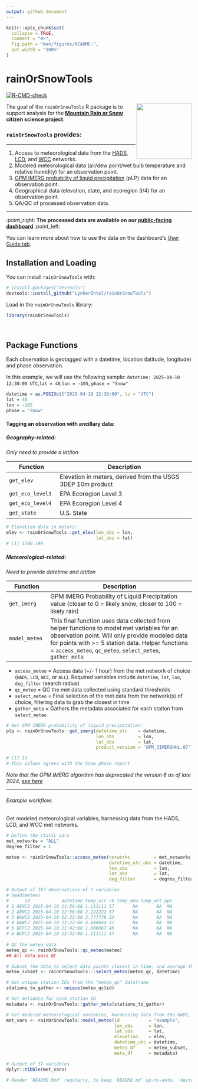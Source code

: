 ```yaml
---
output: github_document
---
```


<!-- README.md is generated from README.Rmd. Please edit that file -->

```r
knitr::opts_chunk$set(
  collapse = TRUE,
  comment = "#>",
  fig.path = "man/figures/README-",
  out.width = "100%"
)
```

# rainOrSnowTools

<!-- badges: start -->

[![R-CMD-check](https://github.com/SnowHydrology/rainOrSnowTools/actions/workflows/R-CMD-check.yaml/badge.svg)](https://github.com/SnowHydrology/rainOrSnowTools/actions/workflows/R-CMD-check.yaml)

<!-- badges: end -->

<img src="https://www.dri.edu/wp-content/uploads/badge.png" align="right" width="150"/>

The goal of the `rainOrSnowTools` R package is to support analysis for the [**Mountain Rain or Snow**](https://www.rainorsnow.org/) **citizen science project**.

### `rainOrSnowTools` provides:

---

1.  Access to meteorological data from the [HADS](https://hads.ncep.noaa.gov/), [LCD](https://www.ncei.noaa.gov/products/land-based-station/local-climatological-data), and [WCC](https://www.nrcs.usda.gov/wps/portal/wcc/home/) networks.
2.  Modeled meteorological data (air/dew point/wet bulb temperature and relative humidity) for an observation point.
3.  [GPM IMERG probability of liquid precipitation](https://gpm.nasa.gov/data/imerg) (pLP) data for an observation point.
4.  Geographical data (elevation, state, and ecoregion 3/4) for an observation point.
5.  QA/QC of processed observation data.

---

:point_right: **The processed data are available on our [public-facing dashboard](https://rainorsnowmaps.com/)** :point_left:

You can learn more about how to use the data on the dashboard's [User Guide tab](https://rainorsnowmaps.com/obs).

## Installation and Loading

You can install `rainOrSnowTools` with:

```r
# install.packages("devtools")
devtools::install_github("LynkerIntel/rainOrSnowTools")
```

Load in the `rainOrSnowTools` library:

```r
library(rainOrSnowTools)
```

<br>

## Package Functions

Each observation is geotagged with a datetime, location (latitude, longitude) and phase observation.

In this example, we will use the following sample:
`datetime: 2025-04-10 12:30:00 UTC`,`lat = 40`,`lon = -105`, `phase = "Snow"`

```r

datetime = as.POSIXct("2025-04-10 12:30:00", tz = "UTC")
lat = 40
lon = -105
phase = 'Snow'

```

#### Tagging an observation with ancillary data:

##### Geography-related:

*Only need to provide a lat/lon*

| **Function**           | **Description**                                             |
| ---------------------- | ----------------------------------------------------------- |
| `get_elev`             | Elevation in meters, derived from the USGS 3DEP 10m product |
| `get_eco_level3`       | EPA Ecoregion Level 3                                       |
| `get_eco_level4`       | EPA Ecoregion Level 4                                       |
| `get_state`            | U.S. State                                                  |

```r
# Elevation data in meters:
elev <- rainOrSnowTools::get_elev(lon_obs = lon,
                                  lat_obs = lat)
# [1] 1590.199
```

##### Meteorological-related:

*Need to provide datetime and lat/lon*

| **Function**            | **Description**                                                                |
| ----------------------- | ------------------------------------------------------------------------------ |
| `get_imerg`             | GPM IMERG Probability of Liquid Precipitation value (closer to 0 = likely snow, closer to 100 = likely rain) |
| `model_meteo`           | This final function uses data collected from helper functions to model met variables for an observation point. Will only provide modeled data for points with >= 5 station data. Helper functions = `access_meteo`, `qc_meteo`, `select_meteo`, `gather_meta` |

* `access_meteo` = Access data (+/- 1 hour) from the met network of choice (`HADS`, `LCD`, `WCC`, or `ALL`). Required variables include `datetime`, `lat`, `lon`, `deg_filter` (search radius)
* `qc_meteo` = QC the met data collected using standard thresholds
* `select_meteo` = Final selection of the met data from the network(s) of choice, filtering data to grab the closest in time
* `gather_meta` = Gathers the metadata associated for each station from `select_meteo`

```r
# Get GPM IMERG probability of liquid precipitation:
plp <- rainOrSnowTools::get_imerg(datetime_utc    = datetime,
                                  lon_obs         = lon,
                                  lat_obs         = lat,
                                  product_version = 'GPM_3IMERGHHL.07')

# [1] 13
# This values agrees with the Snow phase report
```
*Note that the GPM IMERG algorithm has deprecated the version 6 as of late 2024, [see here](https://gpm.nasa.gov/resources/documents/imerg-v07-release-notes)*

---


###### Example workflow: 
Get modeled meteorological variables, harnessing data from the HADS, LCD, and WCC met networks.

```r
# Define the static vars
met_networks = "ALL"
degree_filter = 1

meteo <- rainOrSnowTools::access_meteo(networks         = met_networks,
                                       datetime_utc_obs = datetime,
                                       lon_obs          = lon,
                                       lat_obs          = lat,
                                       deg_filter       = degree_filter)

# Output of 387 observations of 7 variables
# head(meteo)
#      id            datetime temp_air rh temp_dew temp_wet ppt
# 1 AENC2 2025-04-10 11:56:00 1.111111 57       NA       NA  NA
# 2 AENC2 2025-04-10 12:56:00 2.222222 57       NA       NA  NA
# 3 BAWC2 2025-04-10 12:22:00 2.777778 33       NA       NA  NA
# 4 BAWC2 2025-04-10 13:22:00 4.444444 31       NA       NA  NA
# 5 BCFC2 2025-04-10 11:42:00 1.666667 45       NA       NA  NA
# 6 BCFC2 2025-04-10 12:42:00 1.111111 47       NA       NA  NA
 
# QC the meteo data
meteo_qc <- rainOrSnowTools::qc_meteo(meteo)
## All data pass QC

# Subset the data to select data points closest in time, and average the measured value
meteo_subset <- rainOrSnowTools:::select_meteo(meteo_qc, datetime)

# Get unique station IDs from the "meteo_qc" dataframe
stations_to_gather <- unique(meteo_qc$id)

# Get metadata for each station ID
metadata <- rainOrSnowTools::gather_meta(stations_to_gather)

# Get modeled meteorological variables, harnessing data from the HADS, LCD, and WCC met networks
met_vars <- rainOrSnowTools::model_meteo(id           = "example",
                                         lon_obs      = lon,
                                         lat_obs      = lat,
                                         elevation    = elev,
                                         datetime_utc = datetime,
                                         meteo_df     = meteo_subset,
                                         meta_df      = metadata)
```

```r
# Output of 37 variables
dplyr::tibble(met_vars)
```


```r
# Render `README.Rmd` regularly, to keep `README.md` up-to-date. `devtools::build_readme()` is handy for this.
```
